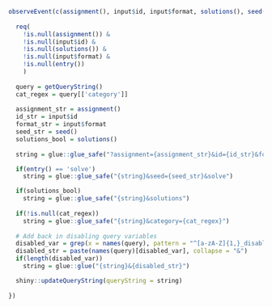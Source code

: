 

```r

observeEvent(c(assignment(), input$id, input$format, solutions(), seed(), entry()), {
  
  req(
    !is.null(assignment()) & 
    !is.null(input$id) &
    !is.null(solutions()) &
    !is.null(input$format) &
    !is.null(entry())
    )
  
  query = getQueryString()
  cat_regex = query[['category']]
  
  assignment_str = assignment()
  id_str = input$id
  format_str = input$format
  seed_str = seed()
  solutions_bool = solutions()
  
  string = glue::glue_safe("?assignment={assignment_str}&id={id_str}&format={format_str}")

  if(entry() == 'solve')
    string = glue::glue_safe("{string}&seed={seed_str}&solve")

  if(solutions_bool)
    string = glue::glue_safe("{string}&solutions")
    
  if(!is.null(cat_regex))
    string = glue::glue_safe("{string}&category={cat_regex}")
  
  # Add back in disabling query variables
  disabled_var = grep(x = names(query), pattern = "^[a-zA-Z]{1,}_disable$")
  disabled_str = paste(names(query)[disabled_var], collapse = "&")
  if(length(disabled_var))
    string = glue::glue("{string}&{disabled_str}")

  shiny::updateQueryString(queryString = string)
  
})

```
